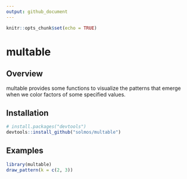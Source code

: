 ```yaml
---
output: github_document
---
```


```r
knitr::opts_chunk$set(echo = TRUE)
```

# multable

## Overview

multable provides some functions to visualize the patterns that emerge when we
color factors of some specified values.

## Installation

```r
# install.packages("devtools")
devtools::install_github("solmos/multable")
```

## Examples

```r
library(multable)
draw_pattern(k = c(2, 3))
```
